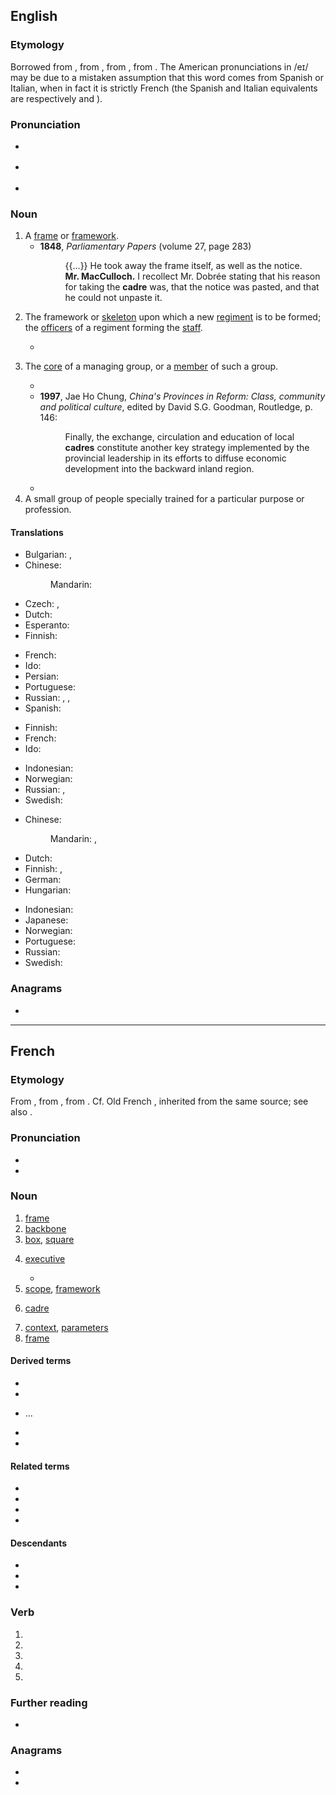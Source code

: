 {{also|cadré}}
==English==
{{was wotd|2009|July|9}}
{{wikipedia|lang=en}}

===Etymology===
Borrowed from {{bor|en|fr|cadre}}, from {{der|en|it|quadro||framed painting, square}}, from {{der|en|la|quadrum}}, from {{m|la|quattuor||four}}. The American pronunciations in /eɪ/ may be due to a mistaken assumption that this word comes from Spanish or Italian, when in fact it is strictly French (the Spanish and Italian equivalents are respectively {{m|es|cuadro}} and {{m|it|quadro}}).

===Pronunciation===
* {{a|RP}} {{IPA|en|/ˈkɑː.də/|/ˈkɑː.dɹə/}}
* {{a|US}} {{IPA|en|/ˈkɑ.dɹeɪ/|/ˈkæd.ɹeɪ/|/ˈkɑ.dɹə/|/ˈkæd.ɹi/|/ˈkɑ.dɹi/|/ˈkɑ.dəɹ/}}
* {{audio|en|en-au-cadre.ogg|Audio (AU)}}

===Noun===
{{en-noun}}

# A [[frame]] or [[framework]].
#* '''1848''', ''Parliamentary Papers'' (volume 27, page 283)
#*: {{...}} He took away the frame itself, as well as the notice.<br>'''Mr. MacCulloch.''' I recollect Mr. Dobrée stating that his reason for taking the '''cadre''' was, that the notice was pasted, and that he could not unpaste it.
# {{lb|en|military}} The framework or [[skeleton]] upon which a new [[regiment]] is to be formed; the [[officer]]s of a regiment forming the [[staff]].
#* {{quote-book|en|year=2002
|author=Barry M. Stentiford
|title=The American Home Guard: the State Militia in the Twentieth Century
|chapter=9
|isbn=1585441813
|page=202
|passage=From the original plan, thirty-four '''cadre''' battalions, with a total of 116 companies, had actually been formed, a total of about 700 officers and another 600 key enlisted men.}}
# {{lb|en|chiefly|in|_|communism}} The [[core]] of a managing group, or a [[member]] of such a group.
#* {{quote-book|en|1986|Robert Elsie|Dictionary of Albanian Literature|page=101|url=http://books.google.com/books?id=eXEhAAAAMAAJ
|passage=After the war, he was a party '''cadre''' and worked as a correspondent for the daily newspaper Zeri i Popullit (The People's Voice).}}
#* '''1997''', Jae Ho Chung, ''China's Provinces in Reform: Class, community and political culture'', edited by David S.G. Goodman, Routledge, p. 146:
#*: Finally, the exchange, circulation and education of local '''cadres''' constitute another key strategy implemented by the provincial leadership in its efforts to diffuse economic development into the backward inland region.
#* {{quote-journal|en|year=2006|work=Financial Times|url=http://www.ft.com/cms/s/e9eef20e-4dc4-11db-8704-0000779e2340,dwp_uuid=9c33700c-4c86-11da-89df-0000779e2340.html|title=China airbrushes Chen|passage=Party '''cadres''' must guard against the temptations of power, money and sex.}}
# A small group of people specially trained for a particular purpose or profession.

====Translations====
{{trans-top|frame or framework}}
* Bulgarian: {{t+|bg|структу́ра|f}}, {{t+|bg|ра́мка|f}}
* Chinese:
*: Mandarin: {{t+|cmn|骨骼|tr=gǔgé|sc=Hani}}
* Czech: {{t+|cs|rámec|m}}, {{t+|cs|rám|m}}
* Dutch: {{t+|nl|kader|n}}
* Esperanto: {{t|eo|kadro}}
* Finnish: {{t+|fi|kehys}}
{{trans-mid}}
* French: {{t+|fr|cadre|m}}
* Ido: {{t+|io|kadro}}
* Persian: {{t+|fa|کادر|tr=kâdr|sc=fa-Arab}}
* Portuguese: {{t+|pt|armação|f}}
* Russian: {{t+|ru|структу́ра|f}}, {{t+|ru|ра́мка|f}}, {{t+|ru|карка́с|m}}
* Spanish: {{t+|es|armazón|f}}
{{trans-bottom}}

{{trans-top|skeleton upon which regiment is formed}}
* Finnish: {{t+|fi|esikunta}}
* French: {{t+|fr|cadres|m-p}}
* Ido: {{t+|io|kadro}}
{{trans-mid}}
* Indonesian: {{t+|id|kader}}
* Norwegian: {{t+|no|kader|m}}
* Russian: {{t-check|ru|[[ка́дровый]] [[соста́в]]|m}} {{attention|ru|2=was "[[кадровый]] [[состав]]" - assumed sum-of-parts; if an idiom, remove the wikilinks to the individual words. see [[User:Kephir/gadgets/xte#Translation_fixing]]}}, {{t+|ru|кадр|alt=ка́дры|m-p}}
* Swedish: {{t+|sv|kader}}
{{trans-bottom}}

{{trans-top|core of managing group}}
* Chinese:
*: Mandarin: {{t+|cmn|幹部|tr=gànbù|sc=Hani}}, {{t+|cmn|干部|tr=gànbù|sc=Hani}}
* Dutch: {{t+|nl|kader|n}}
* Finnish: {{t|fi|ydinjoukko}}, {{t+|fi|kaaderi}}
* German: {{t+|de|Kader|m}}
* Hungarian: {{t+|hu|káder}}
{{trans-mid}}
* Indonesian: {{t+|id|kader}}
* Japanese: {{t+|ja|幹部|tr=かんぶ, kanbu|sc=Jpan}}
* Norwegian: {{t+|no|kader|m}}
* Portuguese: {{t+|pt|quadro|m}}
* Russian: {{t|ru|[[руководящий|руководя́щие]] [[кадр|ка́дры]]|m-p}}
* Swedish: {{t+|sv|kader}}
{{trans-bottom}}

===Anagrams===
* {{anagrams|en|a=acder|Cedar|Cerda|Cerdà|acred|arced|cader|cared|cedar|decar|e-card|ecard|raced}}

{{topics|en|People|Occupations}}

----

==French==

===Etymology===
From {{bor|fr|it|quadro||framed painting, square}}, from {{der|fr|la|quadrum}}, from {{m|la|quattuor||four}}. Cf. Old French {{m|fro|querre}}, inherited from the same source; see also {{m|fr|carre}}.

===Pronunciation===
* {{fr-IPA|câdre}}
* {{audio|fr|Fr-cadre.ogg|audio}}

===Noun===
{{fr-noun|m}}

# [[frame]] {{gloss|of a door or picture}}
# [[backbone]] {{gloss|of an organization}}
# [[box]], [[square]] {{gloss|on a printed page}}
# {{lb|fr|business}} [[executive]]
#* {{quote-book|fr|title=Extension du domaine de la lutte|author={{w|Michel Houellebecq}}|year=1994|passage=Vendredi soir, j'étais invité à une soirée chez un collègue de travail. On était une bonne trentaine, rien que des '''cadres'''  moyens âgés de vint-cinq à quarante ans.}}
# [[scope]], [[framework]]
# {{lb|fr|military}} [[#English|cadre]]
# [[context]], [[parameter]]s
# [[frame]] {{gloss|of a bicycle}}

====Derived terms====
* {{l|fr|cadrage}}
* {{l|fr|cadrer}}
* {{l|fr|dans le cadre de}}...
* {{l|fr|décadrer}}
* {{l|fr|encadrer}}

====Related terms====
* {{l|fr|carre}}
* {{l|fr|carreau}}
* {{l|fr|carrer}}
* {{l|fr|équerre}}

====Descendants====
* {{desc|en|cadre|bor=1}}
* {{desc|de|Kader|bor=1}}
* {{desctree|ru|кадр|bor=1}}

===Verb===
{{head|fr|verb form}}

# {{inflection of|fr|cadrer||1|s|pres|indc}}
# {{inflection of|fr|cadrer||3|s|pres|indc}}
# {{inflection of|fr|cadrer||1|s|pres|subj}}
# {{inflection of|fr|cadrer||3|s|pres|subj}}
# {{inflection of|fr|cadrer||2|s|impr}}

===Further reading===
* {{R:TLFi}}

===Anagrams===
* {{l|fr|carde}}
* {{l|fr|crade}}